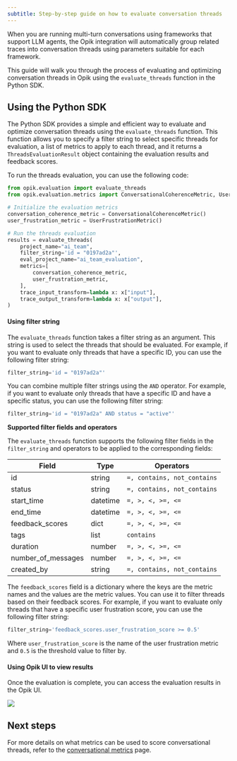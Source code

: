 ```yaml
---
subtitle: Step-by-step guide on how to evaluate conversation threads
---
```

When you are running multi-turn conversations using frameworks that support LLM agents, the Opik integration will
automatically group related traces into conversation threads using parameters suitable for each framework.

This guide will walk you through the process of evaluating and optimizing conversation threads in Opik using
the `evaluate_threads` function in the Python SDK.

## Using the Python SDK

The Python SDK provides a simple and efficient way to evaluate and optimize conversation threads using the
`evaluate_threads` function. This function allows you to specify a filter string to select specific threads for
evaluation, a list of metrics to apply to each thread, and it returns a `ThreadsEvaluationResult` object
containing the evaluation results and feedback scores.

To run the threads evaluation, you can use the following code:

```python
from opik.evaluation import evaluate_threads
from opik.evaluation.metrics import ConversationalCoherenceMetric, UserFrustrationMetric

# Initialize the evaluation metrics
conversation_coherence_metric = ConversationalCoherenceMetric()
user_frustration_metric = UserFrustrationMetric()

# Run the threads evaluation
results = evaluate_threads(
    project_name="ai_team",
    filter_string='id = "0197ad2a"',
    eval_project_name="ai_team_evaluation",
    metrics=[
        conversation_coherence_metric,
        user_frustration_metric,
    ],
    trace_input_transform=lambda x: x["input"],
    trace_output_transform=lambda x: x["output"],
)
```

#### Using filter string

The `evaluate_threads` function takes a filter string as an argument. This string is used to select the threads that
should be evaluated. For example, if you want to evaluate only threads that have a specific ID, you can use the
following filter string:

```python
filter_string='id = "0197ad2a"'
```

You can combine multiple filter strings using the `AND` operator. For example, if you want to evaluate only threads
that have a specific ID and have a specific status, you can use the following filter string:

```python
filter_string='id = "0197ad2a" AND status = "active"'
```

**Supported filter fields and operators**

The `evaluate_threads` function supports the following filter fields in the `filter_string` and
operators to be applied to the corresponding fields:

| Field              | Type     | Operators                     |
|--------------------|----------|-------------------------------|
| id                 | string   | ``=, contains, not_contains`` |
| status             | string   | ``=, contains, not_contains`` |
| start_time         | datetime | ``=, >, <, >=, <=``           |
| end_time           | datetime | ``=, >, <, >=, <=``           |
| feedback_scores    | dict     | ``=, >, <, >=, <=``           |
| tags               | list     | ``contains``                  |
| duration           | number   | ``=, >, <, >=, <=``           |
| number_of_messages | number   | ``=, >, <, >=, <=``           |
| created_by         | string   | ``=, contains, not_contains`` |

The `feedback_scores` field is a dictionary where the keys are the metric names and the values are the metric values.
You can use it to filter threads based on their feedback scores. For example, if you want to evaluate only threads
that have a specific user frustration score, you can use the following filter string:

```python
filter_string='feedback_scores.user_frustration_score >= 0.5'
```

Where `user_frustration_score` is the name of the user frustration metric and `0.5` is the threshold value to filter by.

#### Using Opik UI to view results

Once the evaluation is complete, you can access the evaluation results in the Opik UI.

<Frame>
  <img src="/img/evaluation/threads_user_frustration_score.png" />
</Frame>

## Next steps

For more details on what metrics can be used to score conversational threads, refer to
the [conversational metrics](/evaluation/metrics/conversation_threads_metrics) page.